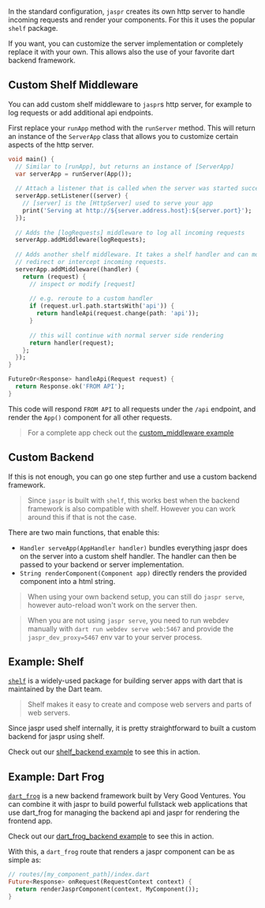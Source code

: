In the standard configuration, `jaspr` creates its own http server to handle incoming requests and
render your components. For this it uses the popular `shelf` package.

If you want, you can customize the server implementation or completely replace it with your own.
This allows also the use of your favorite dart backend framework.

## Custom Shelf Middleware

You can add custom shelf middleware to `jaspr`s http server, for example to log requests or add
additional api endpoints.

First replace your `runApp` method with the `runServer` method. This will return an instance of
the `ServerApp` class that allows you to customize certain aspects of the http server.

```dart
void main() {
  // Similar to [runApp], but returns an instance of [ServerApp]
  var serverApp = runServer(App());
  
  // Attach a listener that is called when the server was started successfully
  serverApp.setListener((server) {
    // [server] is the [HttpServer] used to serve your app
    print('Serving at http://${server.address.host}:${server.port}');
  });
  
  // Adds the [logRequests] middleware to log all incoming requests
  serverApp.addMiddleware(logRequests);
  
  // Adds another shelf middleware. It takes a shelf handler and can modify,
  // redirect or intercept incoming requests.
  serverApp.addMiddleware((handler) {
    return (request) {
      // inspect or modify [request]
      
      // e.g. reroute to a custom handler
      if (request.url.path.startsWith('api')) {
        return handleApi(request.change(path: 'api'));
      }
      
      // this will continue with normal server side rendering
      return handler(request);
    };
  });
}

FutureOr<Response> handleApi(Request request) {
  return Response.ok('FROM API');
}
```

This code will respond `FROM API` to all requests under the `/api` endpoint, and render
the `App()` component for all other requests.

> For a complete app check out the [custom_middleware example](https://github.com/schultek/jaspr/tree/develop/examples/custom_server_middleware)

## Custom Backend

If this is not enough, you can go one step further and use a custom backend framework.

> Since `jaspr` is built with `shelf`, this works best when the backend framework is also compatible with shelf.
> However you can work around this if that is not the case.

There are two main functions, that enable this:

- `Handler serveApp(AppHandler handler)` bundles everything jaspr does on the server into a custom shelf handler.
  The handler can then be passed to your backend or server implementation.
- `String renderComponent(Component app)` directly renders the provided component into a html string.

> When using your own backend setup, you can still do `jaspr serve`, however auto-reload won't work 
> on the server then.

> When you are not using `jaspr serve`, you need to run webdev manually with 
> `dart run webdev serve web:5467` and provide the `jaspr_dev_proxy=5467` env var to your server process.

## Example: Shelf

[`shelf`](https://pub.dev/packages/shelf) is a widely-used package for building server apps with dart that is 
maintained by the Dart team.

> Shelf makes it easy to create and compose web servers and parts of web servers.

Since jaspr used shelf internally, it is pretty straightforward to built a custom backend for jaspr using
shelf. 

Check out our [shelf_backend example](https://github.com/schultek/jaspr/tree/develop/examples/shelf_backend)
to see this in action.

## Example: Dart Frog

[`dart_frog`](https://dartfrog.vgv.dev/) is a new backend framework built by Very Good Ventures. You
can combine it with jaspr to build powerful fullstack web applications that use dart_frog for managing
the backend api and jaspr for rendering the frontend app.

Check out our [dart_frog_backend example](https://github.com/schultek/jaspr/tree/develop/examples/dart_frog_backend)
to see this in action.

With this, a `dart_frog` route that renders a jaspr component can be as simple as:

```dart
// routes/[my_component_path]/index.dart
Future<Response> onRequest(RequestContext context) {
  return renderJasprComponent(context, MyComponent());
}
```